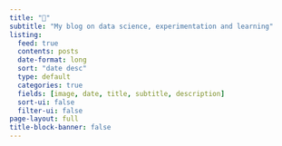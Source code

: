 ```yaml
---
title: "🤔"
subtitle: "My blog on data science, experimentation and learning"
listing:
  feed: true
  contents: posts
  date-format: long
  sort: "date desc"
  type: default
  categories: true
  fields: [image, date, title, subtitle, description]
  sort-ui: false
  filter-ui: false
page-layout: full
title-block-banner: false
---
```

